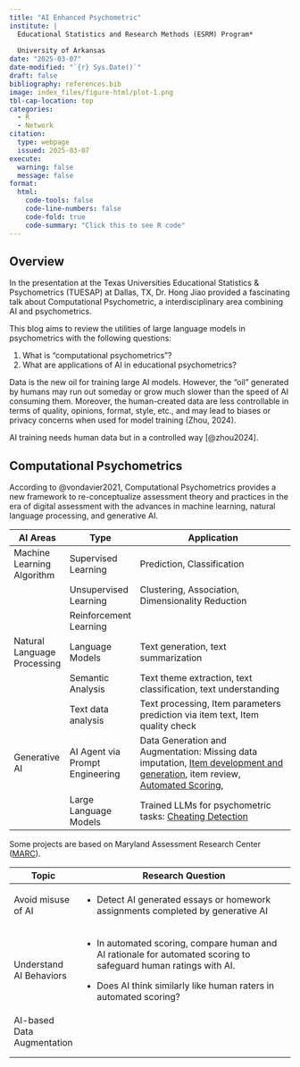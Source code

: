 ```yaml
---
title: "AI Enhanced Psychometric"
institute: | 
  Educational Statistics and Research Methods (ESRM) Program*
  
  University of Arkansas
date: "2025-03-07"
date-modified: "`{r} Sys.Date()`"
draft: false
bibliography: references.bib
image: index_files/figure-html/plot-1.png
tbl-cap-location: top
categories:
  - R
  - Network
citation:
  type: webpage
  issued: 2025-03-07
execute: 
  warning: false
  message: false  
format: 
  html:
    code-tools: false
    code-line-numbers: false
    code-fold: true
    code-summary: "Click this to see R code"
---
```


::: objectives
## Overview {.unnumbered}

In the presentation at the Texas Universities Educational Statistics & Psychometrics (TUESAP) at Dallas, TX, Dr. Hong Jiao provided a fascinating talk about Computational Psychometric, a interdisciplinary area combining AI and psychometrics.

This blog aims to review the utilities of large language models in psychometrics with the following questions:

1.  What is "computational psychometrics"?
2.  What are applications of AI in educational psychometrics?
:::

::: rmdquote
Data is the new oil for training large AI models. However, the "oil" generated by humans may run out someday or grow much slower than the speed of AI consuming them. Moreover, the human-created data are less controllable in terms of quality, opinions, format, style, etc., and may lead to biases or privacy concerns when used for model training (Zhou, 2024).
:::

AI training needs human data but in a controlled way [@zhou2024].

## Computational Psychometrics

According to @vondavier2021, Computational Psychometrics provides a new framework to re-conceptualize assessment theory and practices in the era of digital assessment with the advances in machine learning, natural language processing, and generative AI.

+-----------------------------+---------------------------------+---------------------------------------------------------------------------------------------------------------------------------------------------------------------------------------------------------------------------------------------------------------------------------------------------------------------------------------------------------------------------------+
| AI Areas                    | Type                            | Application                                                                                                                                                                                                                                                                                                                                                                     |
+=============================+=================================+=================================================================================================================================================================================================================================================================================================================================================================================+
| Machine Learning Algorithm  | Supervised Learning             | Prediction, Classification                                                                                                                                                                                                                                                                                                                                                      |
+-----------------------------+---------------------------------+---------------------------------------------------------------------------------------------------------------------------------------------------------------------------------------------------------------------------------------------------------------------------------------------------------------------------------------------------------------------------------+
|                             | Unsupervised Learning           | Clustering, Association, Dimensionality Reduction                                                                                                                                                                                                                                                                                                                               |
+-----------------------------+---------------------------------+---------------------------------------------------------------------------------------------------------------------------------------------------------------------------------------------------------------------------------------------------------------------------------------------------------------------------------------------------------------------------------+
|                             | Reinforcement Learning          |                                                                                                                                                                                                                                                                                                                                                                                 |
+-----------------------------+---------------------------------+---------------------------------------------------------------------------------------------------------------------------------------------------------------------------------------------------------------------------------------------------------------------------------------------------------------------------------------------------------------------------------+
| Natural Language Processing | Language Models                 | Text generation, text summarization                                                                                                                                                                                                                                                                                                                                             |
+-----------------------------+---------------------------------+---------------------------------------------------------------------------------------------------------------------------------------------------------------------------------------------------------------------------------------------------------------------------------------------------------------------------------------------------------------------------------+
|                             | Semantic Analysis               | Text theme extraction, text classification, text understanding                                                                                                                                                                                                                                                                                                                  |
+-----------------------------+---------------------------------+---------------------------------------------------------------------------------------------------------------------------------------------------------------------------------------------------------------------------------------------------------------------------------------------------------------------------------------------------------------------------------+
|                             | Text data analysis              | Text processing, Item parameters prediction via item text, Item quality check                                                                                                                                                                                                                                                                                                   |
+-----------------------------+---------------------------------+---------------------------------------------------------------------------------------------------------------------------------------------------------------------------------------------------------------------------------------------------------------------------------------------------------------------------------------------------------------------------------+
| Generative AI               | AI Agent via Prompt Engineering | Data Generation and Augmentation: Missing data imputation, [Item development and generation](https://education.umd.edu/research/centers/marc/selected-projects/ai-enhanced-assessment-methods/automated-item-generation), item review, [Automated Scoring](https://education.umd.edu/research/centers/marc/selected-projects/ai-enhanced-assessment-methods/automated-scoring), |
+-----------------------------+---------------------------------+---------------------------------------------------------------------------------------------------------------------------------------------------------------------------------------------------------------------------------------------------------------------------------------------------------------------------------------------------------------------------------+
|                             | Large Language Models           | Trained LLMs for psychometric tasks: [Cheating Detection](https://education.umd.edu/research/centers/marc/selected-projects/ai-enhanced-assessment-methods/cheating-detection)                                                                                                                                                                                                  |
+-----------------------------+---------------------------------+---------------------------------------------------------------------------------------------------------------------------------------------------------------------------------------------------------------------------------------------------------------------------------------------------------------------------------------------------------------------------------+

Some projects are based on Maryland Assessment Research Center ([MARC](https://education.umd.edu/research/centers/marc)).

+----------------------------+--------------------------------------------------------------------------------------------------------------------+
| Topic                      | Research Question                                                                                                  |
+============================+====================================================================================================================+
| Avoid misuse of AI         | -   Detect AI generated essays or homework assignments completed by generative AI                                  |
+----------------------------+--------------------------------------------------------------------------------------------------------------------+
| Understand AI Behaviors    | -   In automated scoring, compare human and AI rationale for automated scoring to safeguard human ratings with AI. |
|                            |                                                                                                                    |
|                            | -   Does AI think similarly like human raters in automated scoring?                                                |
+----------------------------+--------------------------------------------------------------------------------------------------------------------+
| AI-based Data Augmentation |                                                                                                                    |
+----------------------------+--------------------------------------------------------------------------------------------------------------------+
|                            |                                                                                                                    |
+----------------------------+--------------------------------------------------------------------------------------------------------------------+
|                            |                                                                                                                    |
+----------------------------+--------------------------------------------------------------------------------------------------------------------+
